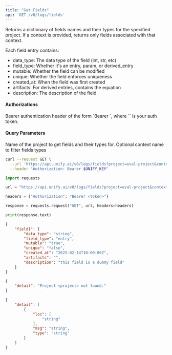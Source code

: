 ```yaml
---
title: "Get Fields"
api: 'GET /v0/logs/fields'
---
```

Returns a dictionary of fields names and their types for the specified project.
If a context is provided, returns only fields associated with that context.

Each field entry contains:
- data_type: The data type of the field (int, str, etc)
- field_type: Whether it's an entry, param, or derived_entry
- mutable: Whether the field can be modified
- unique: Whether the field enforces uniqueness
- created_at: When the field was first created
- artifacts: For derived entries, contains the equation
- description: The description of the field

#### Authorizations

<ParamField header="Authorization" type="string" required="true">
  Bearer authentication header of the form `Bearer <token>`, where `<token>` is your auth token.
</ParamField>

#### Query Parameters

<ParamField query="project" type="string" required="true">
Name of the project to get fields and their types for.
</ParamField>

<ParamField query="context" type="string | null"  default="">
Optional context name to filter fields types
</ParamField>

<RequestExample>

```bash cURL
curl --request GET \
  --url 'https://api.unify.ai/v0/logs/fields?project=eval-project&context=training' \
  --header "Authorization: Bearer $UNIFY_KEY"
```

```python Python
import requests

url = "https://api.unify.ai/v0/logs/fields?project=eval-project&context=training"

headers = {"Authorization": "Bearer <token>"}

response = requests.request("GET", url, headers=headers)

print(response.text)
```

</RequestExample>
<ResponseExample>

```json 200
{
    "field1": {
        "data_type": "string",
        "field_type": "entry",
        "mutable": "true",
        "unique": "false",
        "created_at": "2025-02-14T10:00:00Z",
        "artifacts": "",
        "description": "this field is a dummy field"
    }
}
```

```json 404
{
    "detail": "Project <project> not found."
}
```

```json 422
{
    "detail": [
        {
            "loc": [
                "string"
            ],
            "msg": "string",
            "type": "string"
        }
    ]
}
```

</ResponseExample>
